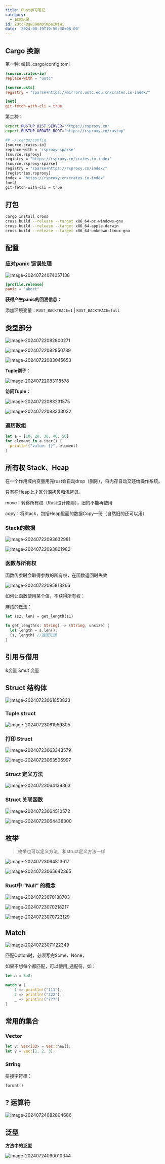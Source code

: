 ```yaml
---
title: Rust学习笔记
category:
  - 日志记录
id: ZUtcF8gwJ98m0jMpeIW1Wi
date: '2024-08-19T19:50:38+08:00'
---
```




## Cargo 换源

第一种: 编辑 .cargo/config.toml

```toml
[source.crates-io]
replace-with = "ustc"

[source.ustc]
registry = "sparse+https://mirrors.ustc.edu.cn/crates.io-index/"

[net]
git-fetch-with-cli = true
```

第二种：

``` bash
export RUSTUP_DIST_SERVER="https://rsproxy.cn"
export RUSTUP_UPDATE_ROOT="https://rsproxy.cn/rustup"

## ~/.cargo/config
[source.crates-io]
replace-with = 'rsproxy-sparse'
[source.rsproxy]
registry = "https://rsproxy.cn/crates.io-index"
[source.rsproxy-sparse]
registry = "sparse+https://rsproxy.cn/index/"
[registries.rsproxy]
index = "https://rsproxy.cn/crates.io-index"
[net]
git-fetch-with-cli = true
```



## 打包

``` bash
cargo install cross
cross build --release --target x86_64-pc-windows-gnu
cross build --release --target x86_64-apple-darwin
cross build --release --target x86_64-unknown-linux-gnu
```





## 配置

### 应对panic 错误处理

![image-20240724074057138](https://pic.juyovo.com/images/2024/07/24/50d1dad0eb964d9ede7fb1116f1dcaa1.png)

```toml
[profile.release]
panic = "abort"
```

**获得产生panic的回溯信息：**

添加环境变量：`RUST_BACKTRACE=1` | `RUST_BACKTRACE=full`

## 类型部分

![image-20240722082800271](https://pic.juyovo.com/images/2024/07/22/15232d6d799b67385a2f518e5ffe1fb6.png)

![image-20240722082850789](https://pic.juyovo.com/images/2024/07/24/5c749e86b6c54aeea57d65c7607fd051.png)

![image-20240722083045653](https://pic.juyovo.com/images/2024/07/22/f0a12bd10a580c702792e3c569aad6a6.png)

**Tuple例子**：

![image-20240722083118578](https://pic.juyovo.com/images/2024/07/22/5cfb9b758bb8b19e03e06ec376642fb9.png)

**访问Tuple：**

![image-20240722083231575](https://pic.juyovo.com/images/2024/07/22/963a428347069ff440aac67c59f606cd.png)

![image-20240722083333032](https://pic.juyovo.com/images/2024/07/22/1101d364a97594a248fce92373241a0e.png)

### 遍历数组

```rust
let a = [10, 20, 30, 40, 50]
for element in a.iter() {
  println!("value: {}", element)
}
```

## 所有权 Stack、Heap

在一个作用域内变量用完rust会自动drop（删除），将内存自动交还给操作系统。

只有在Heap上才区分深拷贝和浅拷贝。

move：转移所有权（Rust设计原则），旧的不能再使用

copy：将Stack，包括Heap里面的数据Copy一份（自然旧的还可以用）

### Stack的数据

![image-20240722093632981](https://pic.juyovo.com/images/2024/07/22/39a5dc2cd721ceb7c59bfa299e44fce4.png)

![image-20240722093801982](https://pic.juyovo.com/images/2024/07/22/8794e587dc70ba73e572ddf4c2508572.png)

### 函数与所有权

函数传参时会取得参数的所有权，在函数返回时失效

![image-20240722095818266](https://pic.juyovo.com/images/2024/07/24/3386f17f79893255301b1f31ebb69ba8.png)

如何让函数使用某个值，不获得所有权：

麻烦的做法：

```rust
let (s2, len) = get_length(s1)

fn get_length(s: String) -> (String, unsize) {
  let length = s.len();
  (s, length) //返回元组
}
```

## 引用与借用

&变量 &mut 变量

## Struct 结构体

![image-20240723061853823](https://pic.juyovo.com/images/2024/07/23/a2a86b3843e95314821bd6b2997943d9.png)

### Tuple struct

![image-20240723061959305](https://pic.juyovo.com/images/2024/07/23/8b7f5790bb6fba8ab919d73319931da6.png)

### 打印 Struct

![image-20240723063343579](https://pic.juyovo.com/images/2024/07/23/eafed82f0138b3e21245695762e56ad4.png)

![image-20240723063506997](https://pic.juyovo.com/images/2024/07/23/0e0a1a8248923be6208f07492dc7b716.png)

### Struct 定义方法

![image-20240723064139363](https://pic.juyovo.com/images/2024/07/23/ad1a40710882c519857a8bb2e929af9f.png)

### Struct 关联函数

![image-20240723064510572](https://pic.juyovo.com/images/2024/07/23/2a8676754f054724ae2245081666abac.png)

![image-20240723064438300](https://pic.juyovo.com/images/2024/07/23/f91b58d4fa02122d27d0ac0e1f5dcdca.png)

## 枚举

> 枚举也可以定义方法，和struct定义方法一样

![image-20240723064813617](https://pic.juyovo.com/images/2024/07/23/ce67f848fe1c2045624aa0894a97d128.png)

![image-20240723065642365](https://pic.juyovo.com/images/2024/07/23/87e44cb213e466ff5564d26a1368d803.png)

### Rust中 “Null” 的概念

![image-20240723070138703](https://pic.juyovo.com/images/2024/07/23/1efa13915caef90eb03c96b7f23ea9b6.png)

![image-20240723070218217](https://pic.juyovo.com/images/2024/07/23/26a29dc6963a557caf19ae164cb162bc.png)

![image-20240723070723129](https://pic.juyovo.com/images/2024/07/23/1de89bb4ee4c90c3a4719a70e3b6ae13.png)

## Match

![image-20240723071122349](https://pic.juyovo.com/images/2024/07/23/40010bab32deec9b9bd834b3041b8119.png)

匹配Option时，必须写完Some、None，

如果不想每个都匹配，可以使用_通配符，如：

```rust
let a = 3u8;

match a {
	1 => println!("111"),
	2 => println!("222"),
	_ => println!("???")
}
```

## 常用的集合

### Vector

```rust
let v: Vec<i32> = Vec::new();
let v = vec![1, 2, 3];
```

### String

拼接字符串：

`format()`

## ? 运算符

![image-20240724082804686](https://pic.juyovo.com/images/2024/07/24/6dc1f2d59aa2ed8010e8a19292ba3163.png)

## 泛型

**方法中的泛型**

![image-20240724090010344](https://pic.juyovo.com/images/2024/07/24/10cae6483420f6de6ff928eac887a46e.png)

